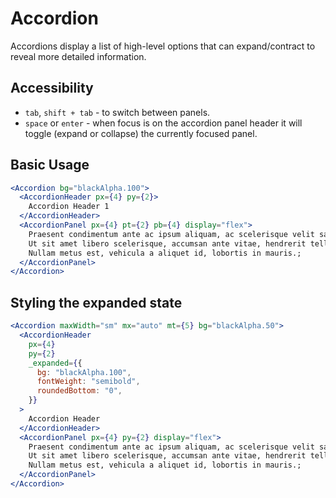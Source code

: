 # Accordion

Accordions display a list of high-level options that can expand/contract to
reveal more detailed information.

## Accessibility

- `tab`, `shift + tab` - to switch between panels.
- `space` or `enter` - when focus is on the accordion panel header it will
  toggle (expand or collapse) the currently focused panel.

## Basic Usage

```jsx
<Accordion bg="blackAlpha.100">
  <AccordionHeader px={4} py={2}>
    Accordion Header 1
  </AccordionHeader>
  <AccordionPanel px={4} pt={2} pb={4} display="flex">
    Praesent condimentum ante ac ipsum aliquam, ac scelerisque velit sagittis.
    Ut sit amet libero scelerisque, accumsan ante vitae, hendrerit tellus.
    Nullam metus est, vehicula a aliquet id, lobortis in mauris.;
  </AccordionPanel>
</Accordion>
```

## Styling the expanded state

```jsx
<Accordion maxWidth="sm" mx="auto" mt={5} bg="blackAlpha.50">
  <AccordionHeader
    px={4}
    py={2}
    _expanded={{
      bg: "blackAlpha.100",
      fontWeight: "semibold",
      roundedBottom: "0",
    }}
  >
    Accordion Header
  </AccordionHeader>
  <AccordionPanel px={4} py={2} display="flex">
    Praesent condimentum ante ac ipsum aliquam, ac scelerisque velit sagittis.
    Ut sit amet libero scelerisque, accumsan ante vitae, hendrerit tellus.
    Nullam metus est, vehicula a aliquet id, lobortis in mauris.;
  </AccordionPanel>
</Accordion>
```
